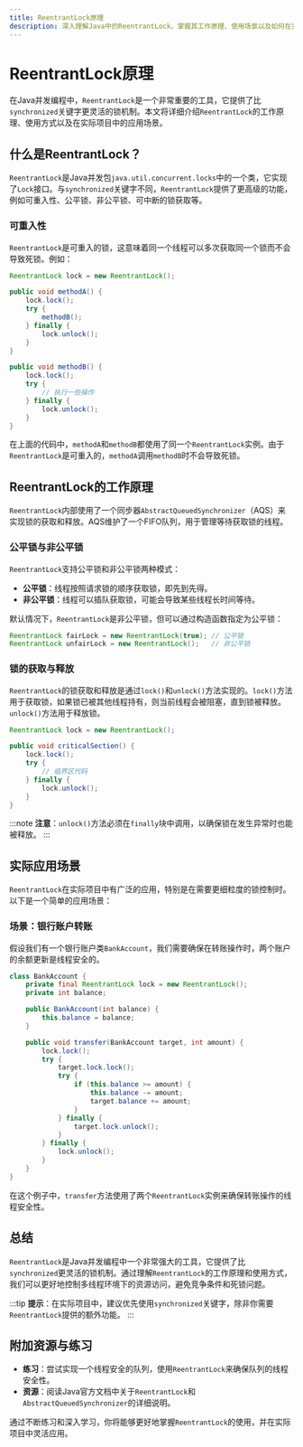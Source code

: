 ```yaml
---
title: ReentrantLock原理
description: 深入理解Java中的ReentrantLock，掌握其工作原理、使用场景以及如何在实际项目中应用。
---
```


# ReentrantLock原理

在Java并发编程中，`ReentrantLock`是一个非常重要的工具，它提供了比`synchronized`关键字更灵活的锁机制。本文将详细介绍`ReentrantLock`的工作原理、使用方式以及在实际项目中的应用场景。

## 什么是ReentrantLock？

`ReentrantLock`是Java并发包`java.util.concurrent.locks`中的一个类，它实现了`Lock`接口。与`synchronized`关键字不同，`ReentrantLock`提供了更高级的功能，例如可重入性、公平锁、非公平锁、可中断的锁获取等。

### 可重入性

`ReentrantLock`是可重入的锁，这意味着同一个线程可以多次获取同一个锁而不会导致死锁。例如：

```java
ReentrantLock lock = new ReentrantLock();

public void methodA() {
    lock.lock();
    try {
        methodB();
    } finally {
        lock.unlock();
    }
}

public void methodB() {
    lock.lock();
    try {
        // 执行一些操作
    } finally {
        lock.unlock();
    }
}
```

在上面的代码中，`methodA`和`methodB`都使用了同一个`ReentrantLock`实例。由于`ReentrantLock`是可重入的，`methodA`调用`methodB`时不会导致死锁。

## ReentrantLock的工作原理

`ReentrantLock`内部使用了一个同步器`AbstractQueuedSynchronizer`（AQS）来实现锁的获取和释放。AQS维护了一个FIFO队列，用于管理等待获取锁的线程。

### 公平锁与非公平锁

`ReentrantLock`支持公平锁和非公平锁两种模式：

- **公平锁**：线程按照请求锁的顺序获取锁，即先到先得。
- **非公平锁**：线程可以插队获取锁，可能会导致某些线程长时间等待。

默认情况下，`ReentrantLock`是非公平锁，但可以通过构造函数指定为公平锁：

```java
ReentrantLock fairLock = new ReentrantLock(true); // 公平锁
ReentrantLock unfairLock = new ReentrantLock();   // 非公平锁
```

### 锁的获取与释放

`ReentrantLock`的锁获取和释放是通过`lock()`和`unlock()`方法实现的。`lock()`方法用于获取锁，如果锁已被其他线程持有，则当前线程会被阻塞，直到锁被释放。`unlock()`方法用于释放锁。

```java
ReentrantLock lock = new ReentrantLock();

public void criticalSection() {
    lock.lock();
    try {
        // 临界区代码
    } finally {
        lock.unlock();
    }
}
```

:::note
**注意**：`unlock()`方法必须在`finally`块中调用，以确保锁在发生异常时也能被释放。
:::

## 实际应用场景

`ReentrantLock`在实际项目中有广泛的应用，特别是在需要更细粒度的锁控制时。以下是一个简单的应用场景：

### 场景：银行账户转账

假设我们有一个银行账户类`BankAccount`，我们需要确保在转账操作时，两个账户的余额更新是线程安全的。

```java
class BankAccount {
    private final ReentrantLock lock = new ReentrantLock();
    private int balance;

    public BankAccount(int balance) {
        this.balance = balance;
    }

    public void transfer(BankAccount target, int amount) {
        lock.lock();
        try {
            target.lock.lock();
            try {
                if (this.balance >= amount) {
                    this.balance -= amount;
                    target.balance += amount;
                }
            } finally {
                target.lock.unlock();
            }
        } finally {
            lock.unlock();
        }
    }
}
```

在这个例子中，`transfer`方法使用了两个`ReentrantLock`实例来确保转账操作的线程安全性。

## 总结

`ReentrantLock`是Java并发编程中一个非常强大的工具，它提供了比`synchronized`更灵活的锁机制。通过理解`ReentrantLock`的工作原理和使用方式，我们可以更好地控制多线程环境下的资源访问，避免竞争条件和死锁问题。

:::tip
**提示**：在实际项目中，建议优先使用`synchronized`关键字，除非你需要`ReentrantLock`提供的额外功能。
:::

## 附加资源与练习

- **练习**：尝试实现一个线程安全的队列，使用`ReentrantLock`来确保队列的线程安全性。
- **资源**：阅读Java官方文档中关于`ReentrantLock`和`AbstractQueuedSynchronizer`的详细说明。

通过不断练习和深入学习，你将能够更好地掌握`ReentrantLock`的使用，并在实际项目中灵活应用。